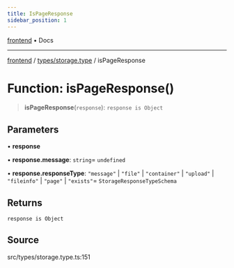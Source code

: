 ```yaml
---
title: IsPageResponse
sidebar_position: 1
---
```


[frontend](../../..) • Docs

***

[frontend](../../..) / [types/storage.type](..) / isPageResponse

# Function: isPageResponse()

> **isPageResponse**(`response`): `response is Object`

## Parameters

• **response**

• **response.message**: `string`= `undefined`

• **response.responseType**: `"message"` \| `"file"` \| `"container"` \| `"upload"` \| `"fileinfo"` \| `"page"` \| `"exists"`= `StorageResponseTypeSchema`

## Returns

`response is Object`

## Source

src/types/storage.type.ts:151
